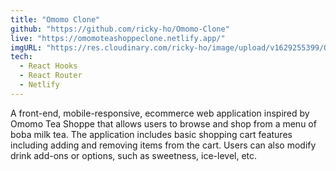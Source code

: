 ```yaml
---
title: "Omomo Clone"
github: "https://github.com/ricky-ho/Omomo-Clone"
live: "https://omomoteashoppeclone.netlify.app/"
imgURL: "https://res.cloudinary.com/ricky-ho/image/upload/v1629255399/Omomo/omomoclone_650w.png"
tech:
  - React Hooks
  - React Router
  - Netlify
---
```


<p>
  A front-end, mobile-responsive, <span>ecommerce</span> web application
  inspired by <span>Omomo Tea Shoppe</span> that allows users to browse and shop
  from a menu of boba milk tea. The application includes basic shopping cart
  features including adding and removing items from the cart. Users can also
  modify drink add-ons or options, such as sweetness, ice-level, etc.
</p>
